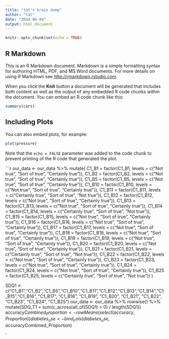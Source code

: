 ```yaml
---
title: "tat's brain dump"
author: "tat"
date: "2024-06-04"
output: html_document
---
```


```r
knitr::opts_chunk$set(echo = TRUE)
```

## R Markdown

This is an R Markdown document. Markdown is a simple formatting syntax for authoring HTML, PDF, and MS Word documents. For more details on using R Markdown see <http://rmarkdown.rstudio.com>.

When you click the **Knit** button a document will be generated that includes both content as well as the output of any embedded R code chunks within the document. You can embed an R code chunk like this:

```r
summary(cars)
```

## Including Plots

You can also embed plots, for example:

```r
plot(pressure)
```

Note that the `echo = FALSE` parameter was added to the code chunk to prevent printing of the R code that generated the plot.

```r
our_data <- our_data %>% 
  mutate(
    C1_B1 = factor(C1_B1, levels = c("Not true", "Sort of true", "Certainly true")),
    C1_B2 = factor(C1_B2, levels = c("Not true", "Sort of true", "Certainly true")), 
    C1_B5 = factor(C1_B5, levels = c("Not true", "Sort of true", "Certainly true")), 
    C1_B10 = factor(C1_B10, levels = c("Not true", "Sort of true", "Certainly true")), 
    C1_B11 = factor(C1_B11, levels = c("Certainly true", "Sort of true", "Not true")),
    C1_B12 = factor(C1_B12, levels = c("Not true", "Sort of true", "Certainly true")),
    C1_B13 = factor(C1_B13, levels = c("Not true", "Sort of true", "Certainly true")),
    C1_B14 = factor(C1_B14, levels = c("Certainly true", "Sort of true", "Not true")),
    C1_B15 = factor(C1_B15, levels = c("Not true", "Sort of true", "Certainly true")),
    C1_B16 = factor(C1_B16, levels = c("Not true", "Sort of true", "Certainly true")),
    C1_B17 = factor(C1_B17, levels = c("Not true", "Sort of true", "Certainly true")),
    C1_B18 = factor(C1_B18, levels = c("Not true", "Sort of true", "Certainly true")),
    C1_B19 = factor(C1_B19, levels = c("Not true", "Sort of true", "Certainly true")),
    C1_B20 = factor(C1_B20, levels = c("Not true", "Sort of true", "Certainly true")),
    C1_B21 = factor(C1_B21, levels = c("Certainly true", "Sort of true", "Not true")),
    C1_B22 = factor(C1_B22, levels = c("Not true", "Sort of true", "Certainly true")),
    C1_B23 = factor(C1_B23, levels = c("Not true", "Sort of true", "Certainly true")),
    C1_B24 = factor(C1_B24, levels = c("Not true", "Sort of true", "Certainly true")),
    C1_B25 = factor(C1_B25, levels = c("Certainly true", "Sort of true", "Not true"))
  )

SDQ1 <- c("C1_B1","C1_B2","C1_B5","C1_B10","C1_B11","C1_B12","C1_B13","C1_B14","C1_B15","C1_B16", "C1_B17", "C1_B18", "C1_B19", "C1_B20", "C1_B21", "C1_B22", "C1_B23", "C1_B24", "C1_B25")
our_data <- our_data %>% 
  rowwise() %>%
  mutate(SDQ_T1 = sum(c_across(all_of(SDQ1) > 0) / length(SDQ1))
accuracy$Combined_Proportion <- rowMeans(select(accuracy, Proportion))
diabetes_use <- bind_cols(diabetes_use, accuracy$Combined_Proportion)
  
`